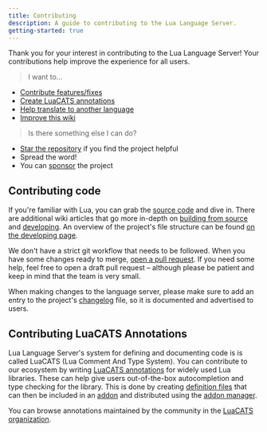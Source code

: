 ```yaml
---
title: Contributing
description: A guide to contributing to the Lua Language Server.
getting-started: true
---
```


Thank you for your interest in contributing to the Lua Language Server! Your contributions help improve the experience for all users.

> I want to...

- [Contribute features/fixes](#contributing-code)
- [Create LuaCATS annotations](#contributing-luacats-annotations)
- [Help translate to another language](/wiki/translations)
- [Improve this wiki](https://github.com/LuaLS/LuaLS.github.io/blob/main/docs/CONTRIBUTING.md)

> Is there something else I can do?

- [Star the repository](https://github.com/LuaLS/lua-language-server) if you find the project helpful
- Spread the word!
- You can [sponsor](https://github.com/LuaLS/lua-language-server/issues/484) the project

## Contributing code

If you're familiar with Lua, you can grab the [source code](https://github.com/LuaLS/lua-language-server) and dive in. There are additional wiki articles that go more in-depth on [building from source](/wiki/build) and [developing](/wiki/developing). An overview of the project's file structure can be found [on the developing page](/wiki/developing#file-structure).

We don't have a strict git workflow that needs to be followed. When you have some changes ready to merge, [open a pull request](https://github.com/LuaLS/lua-language-server/pulls). If you need some help, feel free to open a draft pull request – although please be patient and keep in mind that the team is very small.

When making changes to the language server, please make sure to add an entry to the project's [changelog](https://github.com/LuaLS/lua-language-server/blob/master/changelog.md) file, so it is documented and advertised to users.

## Contributing LuaCATS Annotations

Lua Language Server's system for defining and documenting code is is called LuaCATS (Lua Comment And Type System). You can contribute to our ecosystem by writing [LuaCATS annotations](/wiki/annotations) for widely used Lua libraries. These can help give users out-of-the-box autocompletion and type checking for the library. This is done by creating [definition files](/wiki/definition-files) that can then be included in an [addon](/wiki/addons) and distributed using the [addon manager](/wiki/addons#addon-manager).

You can browse annotations maintained by the community in the [LuaCATS organization](https://github.com/LuaCATS).
